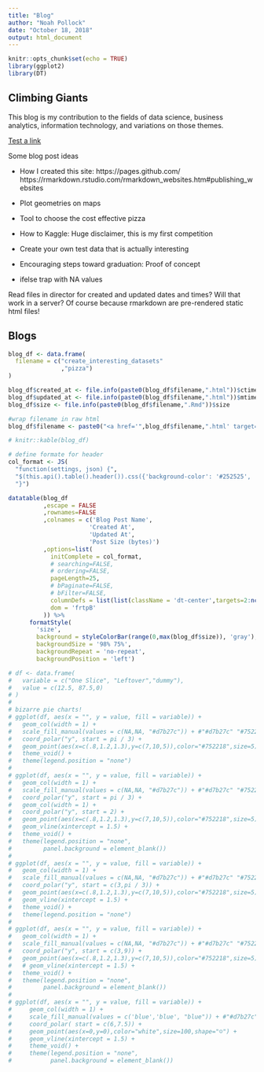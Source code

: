 ```yaml
---
title: "Blog"
author: "Noah Pollock"
date: "October 18, 2018"
output: html_document
---
```


```r
knitr::opts_chunk$set(echo = TRUE)
library(ggplot2)
library(DT)
```

## Climbing Giants

This blog is my contribution to the fields of data science, business analytics, information technology, and variations on those themes.

[Test a link](index.html)

Some blog post ideas

* How I created this site: https://pages.github.com/
https://rmarkdown.rstudio.com/rmarkdown_websites.htm#publishing_websites

* Plot geometries on maps
* Tool to choose the cost effective pizza
* How to Kaggle: Huge disclaimer, this is my first competition
* Create your own test data that is actually interesting
* Encouraging steps toward graduation: Proof of concept
* ifelse trap with NA values


Read files in director for created and updated dates and times? Will that work in a server? Of course because rmarkdown are pre-rendered static html files!

## Blogs

```r
blog_df <- data.frame(
  filename = c("create_interesting_datasets"
               ,"pizza")
)

blog_df$created_at <- file.info(paste0(blog_df$filename,".html"))$ctime
blog_df$updated_at <- file.info(paste0(blog_df$filename,".html"))$mtime
blog_df$size <- file.info(paste0(blog_df$filename,".Rmd"))$size

#wrap filename in raw html
blog_df$filename <- paste0("<a href='",blog_df$filename,".html' target='_blank'>",blog_df$filename,"</a>")

# knitr::kable(blog_df)

# define formate for header
col_format <- JS(
  "function(settings, json) {",
  "$(this.api().table().header()).css({'background-color': '#252525', 'color': '#FFFFFF'});",
  "}")

datatable(blog_df
          ,escape = FALSE
          ,rownames=FALSE
          ,colnames = c('Blog Post Name',
                       'Created At',
                       'Updated At',
                       'Post Size (bytes)')
          ,options=list(
            initComplete = col_format,
            # searching=FALSE,
            # ordering=FALSE,
            pageLength=25,
            # bPaginate=FALSE,
            # bFilter=FALSE,
            columnDefs = list(list(className = 'dt-center',targets=2:ncol(blog_df)-1)), #center all but first column
            dom = 'frtpB'
          )) %>%
      formatStyle(
        'size',
        background = styleColorBar(range(0,max(blog_df$size)), 'gray'),
        backgroundSize = '98% 75%',
        backgroundRepeat = 'no-repeat',
        backgroundPosition = 'left')

# df <- data.frame(
#   variable = c("One Slice", "Leftover","dummy"),
#   value = c(12.5, 87.5,0)
# )
#
# bizarre pie charts!
# ggplot(df, aes(x = "", y = value, fill = variable)) +
#   geom_col(width = 1) +
#   scale_fill_manual(values = c(NA,NA, "#d7b27c")) + #"#d7b27c" "#752218"
#   coord_polar("y", start = pi / 3) +
#   geom_point(aes(x=c(.8,1.2,1.3),y=c(7,10,5)),color="#752218",size=5) +
#   theme_void() + 
#   theme(legend.position = "none")
# 
# ggplot(df, aes(x = "", y = value, fill = variable)) +
#   geom_col(width = 1) +
#   scale_fill_manual(values = c(NA,NA, "#d7b27c")) + #"#d7b27c" "#752218"
#   coord_polar("y", start = pi / 3) +
#   geom_col(width = 1) +
#   coord_polar("y", start = 2) +
#   geom_point(aes(x=c(.8,1.2,1.3),y=c(7,10,5)),color="#752218",size=5) +
#   geom_vline(xintercept = 1.5) +
#   theme_void() +
#   theme(legend.position = "none",
#         panel.background = element_blank())
# 
# ggplot(df, aes(x = "", y = value, fill = variable)) +
#   geom_col(width = 1) +
#   scale_fill_manual(values = c(NA,NA, "#d7b27c")) + #"#d7b27c" "#752218"
#   coord_polar("y", start = c(3,pi / 3)) +
#   geom_point(aes(x=c(.8,1.2,1.3),y=c(7,10,5)),color="#752218",size=5) +
#   geom_vline(xintercept = 1.5) +
#   theme_void() + 
#   theme(legend.position = "none")
# 
# ggplot(df, aes(x = "", y = value, fill = variable)) +
#   geom_col(width = 1) +
#   scale_fill_manual(values = c(NA,NA, "#d7b27c")) + #"#d7b27c" "#752218"
#   coord_polar("y", start = c(3,9)) +
#   geom_point(aes(x=c(.8,1.2,1.3),y=c(7,10,5)),color="#752218",size=5) +
#   # geom_vline(xintercept = 1.5) +
#   theme_void() + 
#   theme(legend.position = "none",
#         panel.background = element_blank())
# 
# ggplot(df, aes(x = "", y = value, fill = variable)) +
#     geom_col(width = 1) +
#     scale_fill_manual(values = c('blue','blue', "blue")) + #"#d7b27c" "#752218"
#     coord_polar( start = c(6,7.5)) +
#     geom_point(aes(x=0,y=0),color="white",size=100,shape="☺") +
#     geom_vline(xintercept = 1.5) +
#     theme_void() + 
#     theme(legend.position = "none",
#           panel.background = element_blank())
```


